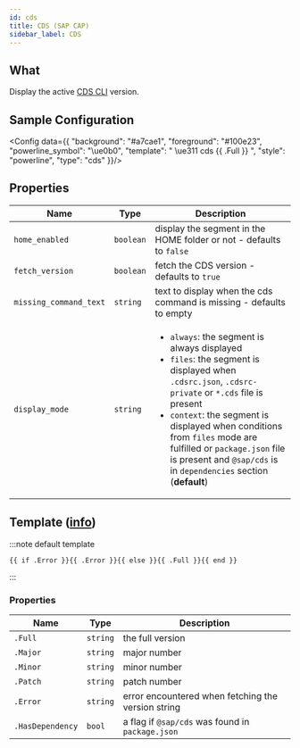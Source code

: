 ```yaml
---
id: cds
title: CDS (SAP CAP)
sidebar_label: CDS
---
```


## What

Display the active [CDS CLI][sap-cap-cds] version.

## Sample Configuration


<Config data={{
  "background": "#a7cae1",
  "foreground": "#100e23",
  "powerline_symbol": "\ue0b0",
  "template": " \ue311 cds {{ .Full }} ",
  "style": "powerline",
  "type": "cds"
}}/>

## Properties

| Name                   | Type      | Description                                                                                                                                                                                                                                                                                                                                                   |
| ---------------------- | --------- | ------------------------------------------------------------------------------------------------------------------------------------------------------------------------------------------------------------------------------------------------------------------------------------------------------------------------------------------------------------- |
| `home_enabled`         | `boolean` | display the segment in the HOME folder or not - defaults to `false`                                                                                                                                                                                                                                                                                           |
| `fetch_version`        | `boolean` | fetch the CDS version - defaults to `true`                                                                                                                                                                                                                                                                                                                    |
| `missing_command_text` | `string`  | text to display when the cds command is missing - defaults to empty                                                                                                                                                                                                                                                                                           |
| `display_mode`         | `string`  | <ul><li>`always`: the segment is always displayed</li><li>`files`: the segment is displayed when `.cdsrc.json`, `.cdsrc-private` or `*.cds` file is present</li><li>`context`: the segment is displayed when conditions from `files` mode are fulfilled or `package.json` file is present and `@sap/cds` is in `dependencies` section (**default**)</li></ul> |

## Template ([info][templates])

:::note default template

```template
{{ if .Error }}{{ .Error }}{{ else }}{{ .Full }}{{ end }}
```

:::

### Properties

| Name             | Type     | Description                                        |
| ---------------- | -------- | -------------------------------------------------- |
| `.Full`          | `string` | the full version                                   |
| `.Major`         | `string` | major number                                       |
| `.Minor`         | `string` | minor number                                       |
| `.Patch`         | `string` | patch number                                       |
| `.Error`         | `string` | error encountered when fetching the version string |
| `.HasDependency` | `bool`   | a flag if `@sap/cds` was found in `package.json`   |

[templates]: /docs/configuration/templates
[sap-cap-cds]: https://cap.cloud.sap/docs/tools/#command-line-interface-cli
